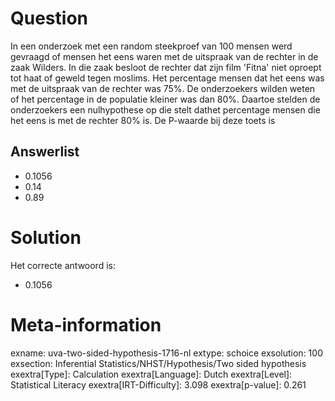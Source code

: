 Question
========

In een onderzoek met een random steekproef van 100 mensen werd gevraagd
of mensen het eens waren met de uitspraak van de rechter in de zaak
Wilders. In die zaak besloot de rechter dat zijn film \'Fitna\' niet
oproept tot haat of geweld tegen moslims. Het percentage mensen dat het
eens was met de uitspraak van de rechter was 75%. De onderzoekers wilden
weten of het percentage in de populatie kleiner was dan 80%. Daartoe
stelden de onderzoekers een nulhypothese op die stelt dathet percentage
mensen die het eens is met de rechter 80% is. De P-waarde bij deze toets
is

Answerlist
----------

* 0.1056
* 0.14
* 0.89

Solution
========

Het correcte antwoord is: 

* 0.1056

Meta-information
================
exname: uva-two-sided-hypothesis-1716-nl
extype: schoice
exsolution: 100
exsection: Inferential Statistics/NHST/Hypothesis/Two sided hypothesis
exextra[Type]: Calculation
exextra[Language]: Dutch
exextra[Level]: Statistical Literacy
exextra[IRT-Difficulty]: 3.098
exextra[p-value]: 0.261
